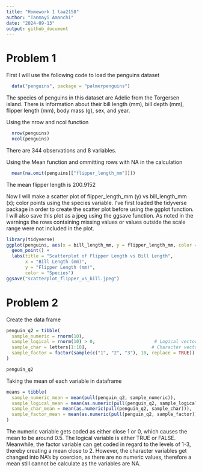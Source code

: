 ```yaml
---
title: "Homework 1 taa2158"
author: "Tanmayi Amanchi"
date: "2024-09-13"
output: github_document
---
```


# Problem 1
First I will use the following code to load the penguins dataset

```r
  data("penguins", package = "palmerpenguins")
```


The species of penguins in this dataset are Adelie from the Torgersen island. There is information about their bill length (mm), bill depth (mm), flipper length (mm), body mass (g), sex, and year.

Using the nrow and ncol function

```r
  nrow(penguins)
  ncol(penguins)
```

There are 344 observations and 8 variables. 

Using the Mean function and ommitting rows with NA in the calculation
```r
  mean(na.omit(penguins[["flipper_length_mm"]]))
```

The mean flipper length is 200.9152

Now I will make a scatter plot of flipper_length_mm (y) vs bill_length_mm (x); color points using the species variable. I've first loaded the tidyverse package in order to create the scatter plot before using the ggplot function. I will also save this plot as a jpeg using the ggsave function. As noted in the warnings the rows containing missing values or values outside the scale range were not included in the plot.
```r
library(tidyverse)
ggplot(penguins, aes(x = bill_length_mm, y = flipper_length_mm, color = species)) +
  geom_point() +
  labs(title = "Scatterplot of Flipper Length vs Bill Length",
       x = "Bill Length (mm)",
       y = "Flipper Length (mm)",
       color = "Species")
ggsave("scatterplot_flipper_vs_bill.jpeg")
```
# Problem 2

Create the data frame
```r
penguin_q2 = tibble(
  sample_numeric = rnorm(10),                         
  sample_logical = rnorm(10) > 0,                      # Logical vector indicating if the sample is > 0
  sample_char = letters[1:10],                        # Character vector of length 10
  sample_factor = factor(sample(c("1", "2", "3"), 10, replace = TRUE))  # Factor vector with 3 levels
)

penguin_q2
```

Taking the mean of each variable in dataframe
```r
means = tibble(
  sample_numeric_mean = mean(pull(penguin_q2, sample_numeric)),
  sample_logical_mean = mean(as.numeric(pull(penguin_q2, sample_logical))),
  sample_char_mean = mean(as.numeric(pull(penguin_q2, sample_char))),
  sample_factor_mean = mean(as.numeric(pull(penguin_q2, sample_factor))),
)
```

The numeric variable gets coded as either close 1 or 0, which causes the mean to be around 0.5. The logical variable is either TRUE or FALSE. Meanwhile, the factor variable can get coded in regard to the levels of 1-3, thereby creating a mean close to 2. However, the character variables get changed into NA's by coercion, as there are no numeric values, therefore a mean still cannot be calculate as the variables are NA.
